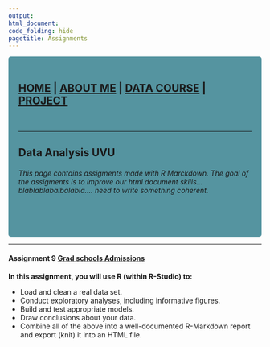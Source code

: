 ```yaml
---
output: 
html_document:
code_folding: hide
pagetitle: Assignments
---
```


<style type="text/css">
.main-container {
  max-width: 1800px;
  margin-left: auto;
  margin-right: auto;
}
</style>

<style>
div.gray { background-color:#5594A0; border-radius: 5px; padding: 20px;}
</style>
<div class = "gray">


<style>
div.blue { background-color:#FFE0D1; border-radius: 5px; padding: 20px;}
</style>
<div class = "blue">
## [HOME](http://KellyTroconis.github.io/) | [ABOUT ME](http://KellyTroconis.github.io/About-me/) | [DATA COURSE](http://KellyTroconis.github.io/data-course/) | [PROJECT](http://KellyTroconis.github.io/PROJECT/)

<br>
</div>
___


## **Data Analysis UVU**

###### This page contains assigments made with R Marckdown. The goal of the assigments is to improve our html document skills...blablablabalbalabla.... need to write something coherent. 
<br>
</div>
___
<style>
div.gray { background-color:#5594A0; border-radius: 5px; padding: 20px;}
</style>
<div class = "gray">

#### **Assignment 9** [Grad schools Admissions](http://KellyTroconis.github.io/data-course/Assignment_9.html)

**In this assignment, you will use R (within R-Studio) to:**

  - Load and clean a real data set.  
  - Conduct exploratory analyses, including informative figures.
  - Build and test appropriate models.
  - Draw conclusions about your data.
  - Combine all of the above into a well-documented R-Markdown report and export (knit) it into an HTML file.

<br>

</div>
